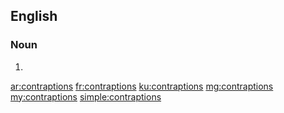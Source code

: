 ==English==

===Noun===
{{head|en}}

# {{plural of|contraption}}

[[ar:contraptions]]
[[fr:contraptions]]
[[ku:contraptions]]
[[mg:contraptions]]
[[my:contraptions]]
[[simple:contraptions]]